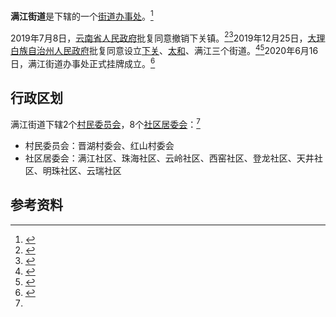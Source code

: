{{中国乡级行政区
|行政区全称 = 满江街道
|景观照片文件名 = Dali Yunnan China Cityscape-01.jpg
|景观照片大小 = 
|景观照片描述 = 
|旧称 = 
|地名出处 = 
|位置图文件名 = [[File:满江街道位置图.svg|200px]]
|位置图描述 = 太邑彝族乡在大理市的位置
|自定义图片 = 
<!--以下内容将显示在“概览”栏-->
|上级行政区 = [[大理市|大理市]]
|行政区类别 = [[街道办事处|街道办事处]]
|行政区划代码 = 53 29 01 005
|行政区划 = 10
|村委会 = 2
|居委会 = 8
|建置时间 = 2020年6月16日
|领导职位 = <!-- 填写“乡长”“街道办主任”等。“镇长”为默认值，删除该参数即可得，注意不要赋空值 -->
|领导名称 = <!-- 行政长官姓名 -->
|领导职位2 = <!-- “党委书记”或其他官员的职位名 -->
|领导名称2 = <!-- 行政长官姓名 -->
|政府驻地 = [[大理经开区|大理经开区]]裕龙大道大理创业园办公大楼
|毗邻行政区 = 
<!--以下内容将显示在“地理、人口、经济”栏-->
|地理坐标 = 
|总面积 = 47平方千米
|总人口 = 103,298<ref>{{Cite web |date=2021-07-02 |title=大理市第七次全国人口普查主要数据公报 |url=https://mp.weixin.qq.com/s/9omNqFLNKbyS3USr313TlA |website=大理统计 |access-date=2022-06-13}}</ref>
|总人口年份 = 2020
|户籍人口 = 
|户籍人口年份 = 
|常住人口 = 
|常住人口年份 = 
|人口密度 = <!-- 需手动填写单位 -->
|GDP = 
|GDP年份 = 
|通用语言 = 
|邮政编码 = 671000
|电话区号 = 872
|官方网站 = 
|网站名称 = 
}}

'''满江街道'''是{{PRC admin/fullname|53/29/01/002/000|3}}下辖的一个[[街道办事处|街道办事处]]。<ref>{{PRC admin/ref sgc|{{PRC admin/parent|53/29/01/002/000}}}}</ref>

2019年7月8日，[[云南省人民政府|云南省人民政府]]批复同意撤销下关镇。<ref>{{cite news|author=吴珺|title=云南省政府批复：撤销大理市下关镇！|url=http://yn.yunnan.cn/system/2019/07/11/030323723.shtml|newspaper=[[云南日报|云南日报]]|location=[[昆明市|昆明]]|date=2019-07-11|access-date=2019-07-15|archive-date=2019-07-14|archive-url=https://web.archive.org/web/20190714204705/http://yn.yunnan.cn/system/2019/07/11/030323723.shtml|dead-url=no}}</ref><ref>{{Cite web|title=云南省人民政府关于同意撤销大理市下关镇和调整凤仪镇部分行政区域设立街道的批复|url=http://www.yn.gov.cn/zwgk/zcwj/zxwj/201907/t20190710_180835.html|access-date=2022-02-21|author=云南省人民政府|date=2019-07-10}}</ref>2019年12月25日，[[大理白族自治州人民政府|大理白族自治州人民政府]]批复同意设立[[下关街道_(大理市)|下关]]、[[太和街道_(大理市)|太和]]、满江三个街道。<ref>{{Cite web|title=大理白族自治州人民政府关于同意设立下关、太和、满江街道的批复|url=http://www.dali.gov.cn/dlrmzf/xxgkml/202002/fab8043e864d4ab3861e4f48e8120970.shtml|access-date=2022-05-16|date=2019-12-25|work=大理白族自治州人民政府}}</ref><ref>{{Cite web|title=大理市下关太和满江3个街道正式设立|url=http://www.dalidaily.com/content/2020-06/19/content_2887.html|access-date=2022-05-16|date=2020-06-19|work=大理日报}}</ref>2020年6月16日，满江街道办事处正式挂牌成立。<ref name=":0">{{Cite book|title=大理市年鉴 2021|last=大理市地方志编纂委员会|publisher=云南民族出版社|year=2021|isbn=978-7-5367-8738-4|location=昆明|pages=}}</ref>{{Rp|392}}

== 行政区划 ==

满江街道下辖2个[[村民委员会|村民委员会]]，8个[[居民委员会|社区居委会]]：<ref name=":0" />{{Rp|394}}

* 村民委员会：晋湖村委会、红山村委会
* 社区居委会：满江社区、珠海社区、云岭社区、西窑社区、登龙社区、天井社区、明珠社区、云瑞社区

== 参考资料 ==

{{reflist}}

{{行政区划小作品}}
{{PRC admin/navcat|53/29/01/002/000}}